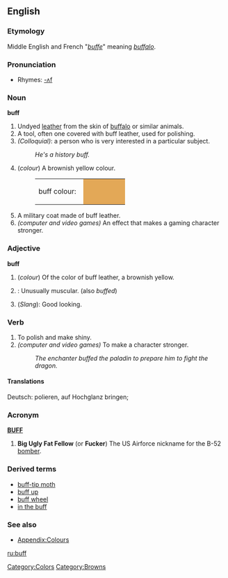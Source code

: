 ==English==

===Etymology===
Middle English and French "''[[buffe]]''" meaning ''[[buffalo]]''.

===Pronunciation===
*Rhymes: [[Rhymes:English:-ʌf|-ʌf]]

===Noun===
'''buff'''
# Undyed [[leather]] from the skin of [[buffalo]] or similar animals. 
# A tool, often one covered with buff leather, used for polishing.
# ''(Colloquial)'': a person who is very interested in a particular subject.
#: ''He's a history buff.''
# (''colour'') A brownish yellow colour. 
#:<table><tr><td>buff colour: &nbsp;</td><td bgcolor="#E3A857" width="80">&nbsp; </td></tr></table>
# A military coat made of buff leather.
# ''(computer and video games)'' An effect that makes a gaming character stronger.

===Adjective===
'''buff'''
# (''colour'') Of the color of buff leather, a brownish yellow.
# {{bodybuilding}}: Unusually muscular. (also ''buffed'')
# (''Slang''): Good looking.

===Verb===
{{en-verb}}
# To polish and make shiny.
# ''(computer and video games)'' To make a character stronger.
#: ''The enchanter buffed the paladin to prepare him to fight the dragon.''
====Translations====
Deutsch: polieren, auf Hochglanz bringen;

===Acronym===
'''[[BUFF]]'''
# '''Big Ugly Fat Fellow''' (or '''Fucker''') The US Airforce nickname for the B-52 [[bomber]].

===Derived terms===
*[[buff-tip moth]]
*[[buff up]]
*[[buff wheel]]
*[[in the buff]]

===See also===
*[[Wiktionary_Appendix:Colours|Appendix:Colours]]

[[Category:Colors]]
[[Category:Browns]]

[[ru:buff]]
